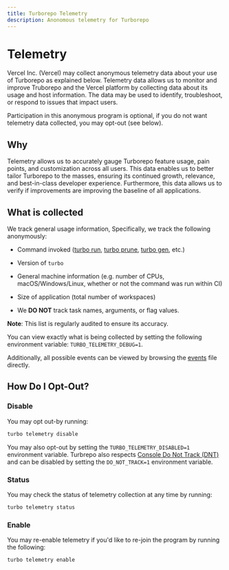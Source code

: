 ```yaml
---
title: Turborepo Telemetry
description: Anonomous telemetry for Turborepo
---
```


# Telemetry

Vercel Inc. (Vercel) may collect anonymous telemetry data about your use of Turborepo as explained below.
Telemetry data allows us to monitor and improve Truborepo and the Vercel platform by collecting data about its
usage and host information. The data may be used to identify, troubleshoot, or respond to issues
that impact users.

Participation in this anonymous program is optional, if you do not want telemetry data collected, you may opt-out (see below).

## Why

Telemetry allows us to accurately gauge Turborepo feature usage, pain points, and customization across all users.
This data enables us to better tailor Turborepo to the masses, ensuring its continued growth, relevance, and best-in-class developer experience.
Furthermore, this data allows us to verify if improvements are improving the baseline of all applications.

## What is collected

We track general usage information, Specifically, we track the following anonymously:

- Command invoked ([turbo run](/repo/docs/reference/command-line-reference/run), [turbo prune](/repo/docs/reference/command-line-reference/prune), [turbo gen](/repo/docs/reference/command-line-reference/gen), etc.)
- Version of `turbo`
- General machine information (e.g. number of CPUs, macOS/Windows/Linux, whether or not the command was run within CI)
- Size of application (total number of workspaces)

- We **DO NOT** track task names, arguments, or flag values.

**Note**: This list is regularly audited to ensure its accuracy.

You can view exactly what is being collected by setting the following environment variable: `TURBO_TELEMETRY_DEBUG=1`.

Additionally, all possible events can be viewed by browsing the [events](https://github.com/vercel/turbo/blob/main/crates/turborepo-telemetry/src/events.rs) file directly.

## How Do I Opt-Out?

### Disable

You may opt out-by running:

```sh
turbo telemetry disable
```

You may also opt-out by setting the `TURBO_TELEMETRY_DISABLED=1` environment variable. Turbrepo also
respects [Console Do Not Track (DNT)](https://consoledonottrack.com/) and can be disabled by setting the
`DO_NOT_TRACK=1` environment variable.

### Status

You may check the status of telemetry collection at any time by running:

```sh
turbo telemetry status
```

### Enable

You may re-enable telemetry if you'd like to re-join the program by running the following:

```sh
turbo telemetry enable
```

